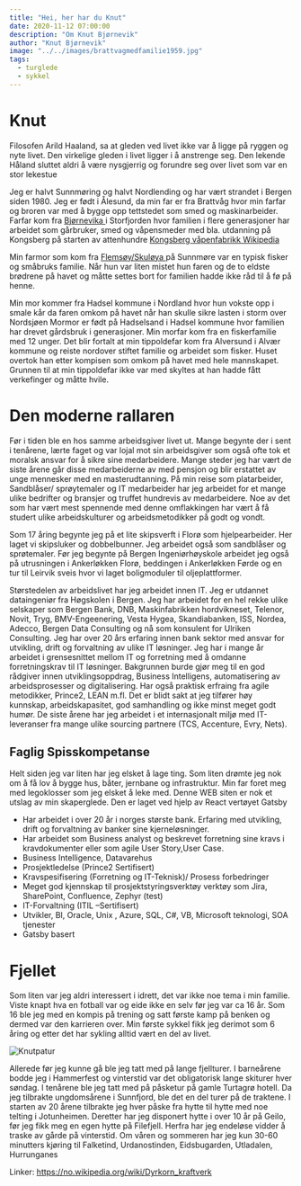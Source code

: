 ```yaml
---
title: "Hei, her har du Knut"
date: 2020-11-12 07:00:00
description: "Om Knut Bjørnevik"
author: "Knut Bjørnevik"
image: "../../images/brattvagmedfamilie1959.jpg"
tags:
  - turglede
  - sykkel
---
```


# Knut #

<p>Filosofen Arild Haaland, sa at gleden ved livet ikke var å ligge på ryggen og nyte livet. 
Den virkelige gleden i livet ligger i å anstrenge seg. Den lekende Håland sluttet aldri å være nysgjerrig og forundre seg over livet som var en stor lekestue</p>

Jeg er halvt Sunnmøring og halvt Nordlending og har vært strandet i Bergen siden 1980. Jeg er født i Ålesund, da min far er fra Brattvåg hvor min farfar og broren var med å bygge opp tettstedet som smed og maskinarbeider.
 Farfar kom fra  <a target="_blank" rel="noopener noreferrer" href="https://slive.no/her-startet-det-industrielle-miljoet-pa-sunnmore/14795?fbclid=IwAR1v3xqLh4JK750eFp2Lrc8IyR2bW5gcjrW4yVhlywnlQJTgrzjF9QGf0_c"> Bjørnevika </a> 
 i Storfjorden hvor familien i flere generasjoner har arbeidet som gårbruker, smed og våpensmeder med bla. utdanning på Kongsberg på starten av attenhundre  <a target="_blank" rel="noopener noreferrer" href= "https://no.wikipedia.org/wiki/Kongsberg_V%C3%A5penfabrikk#Oppstarten_1814"> Kongsberg våpenfabrikk Wikipedia </a>

 Min farmor som kom fra <a target="_blank" rel="noopener noreferrer" href= "https://www.nordoy.net/oyahistorie/">Flemsøy/Skuløya </a> på Sunnmøre var en typisk fisker og småbruks familie. 
 Når hun var liten mistet hun faren og de to eldste brødrene på havet og måtte settes bort for familien hadde ikke råd til å fø på henne.


 Min mor kommer fra Hadsel kommune i Nordland hvor hun vokste opp i smale kår da faren omkom på havet når han skulle sikre lasten i storm over Nordsjøen
 Mormor er født på Hadselsand i Hadsel kommune hvor familien har drevet gårdsbruk i generasjoner. 
 Min morfar kom fra en fiskerfamilie med 12 unger. Det blir fortalt at min tippoldefar kom fra Alversund i Alvær kommune og reiste nordover stiftet familie og arbeidet som fisker. Huset overtok han etter kompisen som omkom på havet med hele mannskapet. Grunnen til at min tippoldefar ikke var med skyltes at han hadde fått verkefinger og måtte hvile.


<h1>Den moderne rallaren </h1>
Før i tiden ble en hos samme arbeidsgiver livet ut. Mange begynte der i sent i tenårene, lærte faget og var lojal mot sin arbeidsgiver som også ofte tok et moralsk ansvar for å sikre sine medarbeidere. Mange steder jeg har vært de siste årene går disse medarbeiderne av med pensjon og blir erstattet av unge mennesker med en masterudtanning. 
 På min reise som platarbeider, Sandblåser/ sprøytemaler og IT medarbeider har jeg arbeidet for et mange ulike bedrifter og bransjer og truffet hundrevis av medarbeidere. Noe av det som har vært mest spennende med denne omflakkingen har vært å få studert ulike arbeidskulturer og arbeidsmetodikker på godt og vondt.
 

Som 17 åring begynte jeg på et lite skipsverft i Florø som hjelpearbeider. Her laget vi skipsluker og dobbelbunner. Jeg arbeidet også som sandblåser og sprøtemaler.  Før jeg begynte på Bergen Ingeniørhøyskole arbeidet jeg også på utrusningen i Ankerløkken Florø, beddingen i Ankerløkken Førde og en tur til Leirvik sveis hvor vi laget boligmoduler til oljeplattformer.


Størstedelen av arbeidslivet har jeg arbeidet innen IT. Jeg  er utdannet dataingeniør fra Høgskolen i Bergen. Jeg har arbeidet for en hel rekke ulike selskaper som Bergen Bank, DNB, Maskinfabrikken hordvikneset, Telenor, Novit, Tryg, BMV-Engeenering, 
Vesta Hygea, Skandiabanken, ISS, Nordea, Adecco, Bergen Data Consulting og nå som konsulent for Ulriken Consulting. 
Jeg har over 20 års erfaring innen bank sektor med ansvar for utvikling, drift og forvaltning av ulike IT løsninger. Jeg har i mange år arbeidet i grensesnittet mellom IT og forretning med å omdanne forretningskrav til IT løsninger. 
Bakgrunnen burde gjør meg til en god rådgiver innen utviklingsoppdrag, Business Intelligens, automatisering av arbeidsprosesser og digitalisering. 
Har også praktisk erfraing fra agile metodikker, Prince2, LEAN m.fl. 
Det er blidt sakt at jeg tilfører høy kunnskap, arbeidskapasitet, god samhandling og ikke minst meget godt humør. 
De siste årene har jeg arbeidet i et internasjonalt miljø med IT-leveranser fra mange ulike sourcing partnere (TCS, Accenture, Evry, Nets). 

<h2>Faglig Spisskompetanse</h2>
Helt siden jeg var liten har jeg elsket å lage ting. Som liten drømte jeg nok om å få lov å bygge hus, båter, jernbane og infrastruktur. Min far foret meg med legoklosser som jeg elsket å leke med. Denne WEB siten er nok et utslag av min skaperglede. Den er laget ved hjelp av React vertøyet Gatsby

<ul>
  <li>Har arbeidet i over 20 år i norges største bank. Erfaring med  utvikling, drift og forvaltning av banker sine kjerneløsninger.</li>
  <li>Har arbeidet som Business analyst og beskrevet forretning sine kravs i kravdokumenter eller som agile User Story,User Case.</li>
  <li>Business Intelligence, Datavarehus  </li>
  <li>Prosjektledelse (Prince2 Sertifisert)</li>
  <li>Kravspesifisering (Forretning og IT-Teknisk)/ Prosess forbedringer </li>
  <li>Meget god kjennskap til prosjektstyringsverktøy verktøy som Jira, SharePoint, Confluence, Zephyr (test)</li>
  <li>IT-Forvaltning (ITIL –Sertifisert)</li>
  <li>Utvikler, BI, Oracle, Unix , Azure, SQL, C#, VB, Microsoft teknologi, SOA tjenester </li>
  <li>Gatsby basert </li>
 </ul>

  <h1>Fjellet</h1>
 Som liten var jeg aldri interessert i idrett, det var ikke noe tema i min familie. Viste knapt hva en fotball var og eide ikke en selv før jeg var ca 16 år. Som 16 ble jeg med en kompis på trening og satt første kamp på benken og dermed var den karrieren over. Min første sykkel fikk jeg derimot som 6 åring og etter det har sykling alltid vært en del av livet.

![Knutpatur](../../images/PaaTurmedforeldre.jpg)

 Allerede før jeg kunne gå ble jeg tatt med på lange fjellturer. I barneårene bodde jeg i Hammerfest og vinterstid var det obligatorisk lange skiturer hver søndag. I tenårene ble jeg tatt med på påsketur på gamle Turtagrø hotell.  Da jeg tilbrakte ungdomsårene i Sunnfjord, ble det en del turer på de traktene.   I starten av 20 årene tilbrakte jeg hver påske fra hytte til hytte med noe telting i Jotunheimen.  Deretter har jeg disponert hytte i over 10 år på Geilo, før jeg fikk meg en egen hytte på Filefjell. Herfra har jeg endeløse vidder å traske av gårde på vinterstid. Om våren og sommeren har jeg kun 30-60 minutters kjøring til Falketind, Urdanostinden, Eidsbugarden, Utladalen, Hurrunganes


Linker: https://no.wikipedia.org/wiki/Dyrkorn_kraftverk